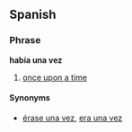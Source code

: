 ==Spanish==
===Phrase===
'''había una vez'''

#[[once upon a time]]

====Synonyms====
*[[érase una vez]], [[era una vez]]